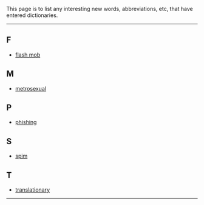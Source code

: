 This page is to list any interesting new words, abbreviations, etc, that have entered dictionaries.
----
==F==
*[[flash mob]]

==M==
*[[metrosexual]]

==P==
*[[phishing]]

==S==
*[[spim]]

==T==
*[[translationary]]
----